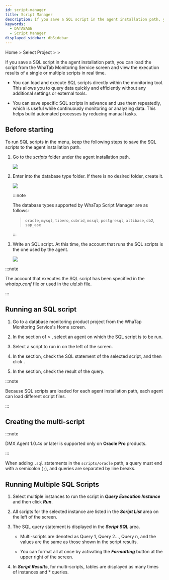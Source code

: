 ```yaml
---
id: script-manager
title: Script Manager
description: If you save a SQL script in the agent installation path, you can load the script from the WhaTab monitoring service screen and display the execution results in real time.
keywords:
  - DATABASE
  - Script Manager
displayed_sidebar: dbSidebar
---
```


Home &gt; Select Project &gt; <Cmdname sid="side_lab" className="uitext" /> &gt; <Cmdname sid="side_dbScriptManager" className="uitext" />

If you save a SQL script in the agent installation path, you can load the script from the WhaTab Monitoring Service screen and view the execution results of a single or multiple scripts in real time.

- You can load and execute SQL scripts directly within the monitoring tool. This allows you to query data quickly and efficiently without any additional settings or external tools.

- You can save specific SQL scripts in advance and use them repeatedly, which is useful while continuously monitoring or analyzing data. This helps build automated processes by reducing manual tasks.

## Before starting

To run SQL scripts in the <Cmdname sid="side_dbScriptManager" className="uitext" /> menu, keep the following steps to save the SQL scripts to the agent installation path.

1. Go to the *scripts* folder under the agent installation path.

   ![](/img/script-manager-starting-step01.png)

2. Enter into the database type folder. If there is no desired folder, create it.

   ![](/img/script-manager-starting-step02.png)

   :::note 

   The database types supported by WhaTap Script Manager are as follows: 

   > `oracle`, `mysql`, `tibero`, `cubrid`, `mssql`, `postgresql`, `altibase`, `db2`, `sap_ase`

   :::

3. Write an SQL script. At this time, the account that runs the SQL scripts is the one used by the agent.

   ![](/img/script-manager-starting-step03.png)

:::note

The account that executes the SQL script has been specified in the *whatap.conf* file or used in the *uid.sh* file.

:::

## Running an SQL script

1. Go to a database monitoring product project from the WhaTap Monitoring Service's Home screen. 

2. In the <Cmdname sid="TTL08478" className="uitext" /> section of <Cmdname sid="side_lab" className="uitext" /> &gt; <Cmdname sid="side_dbScriptManager" className="uitext" />, select an agent on which the SQL script is to be run.

3. Select a script to run in <Cmdname sid="TTL08480" className="uitext" /> on the left of the screen.

4. In the <Cmdname sid="TTL08478" className="uitext" /> section, check the SQL statement of the selected script, and then click <Cmdname sid="run" className="uitext" />.

5. In the <Cmdname sid="TTL08479" className="uitext" /> section, check the result of the query.

:::note

Because SQL scripts are loaded for each agent installation path, each agent can load different script files.

:::

## Creating the multi-script

:::note

DMX Agent 1.0.4s or later is supported only on **Oracle Pro** products.

:::

When adding `.sql` statements in the `scripts/oracle` path, a query must end with a semicolon (`;`), and queries are separated by line breaks.

<ImgLang img='multi-script-oracle-pro.png' desc='multi-script-oracle-pro' />

## Running Multiple SQL Scripts

1. Select multiple instances to run the script in ***Query Execution Instance*** and then click ***Run***. 

2. All scripts for the selected instance are listed in the ***Script List*** area on the left of the screen.

3. The SQL query statement is displayed in the ***Script SQL*** area. 

   - Multi-scripts are denoted as Query 1, Query 2…, Query n, and the values ​​are the same as those shown in the script results.

   - You can format all at once by activating the ***Formatting*** button at the upper right of the screen.

4. In ***Script Results***, for multi-scripts, tables are displayed as many times of instances and \* queries.
